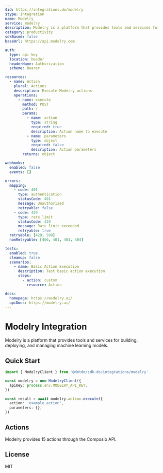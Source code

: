 ```yaml
---
$id: https://integrations.do/modelry
$type: Integration
name: Modelry
service: modelry
description: Modelry is a platform that provides tools and services for building, deploying, and managing machine learning models.
category: productivity
sdkBased: false
baseUrl: https://api.modelry.com

auth:
  type: api-key
  location: header
  headerName: Authorization
  scheme: Bearer

resources:
  - name: Action
    plural: Actions
    description: Execute Modelry actions
    operations:
      - name: execute
        method: POST
        path: /
        params:
          - name: action
            type: string
            required: true
            description: Action name to execute
          - name: parameters
            type: object
            required: false
            description: Action parameters
        returns: object

webhooks:
  enabled: false
  events: []

errors:
  mapping:
    - code: 401
      type: authentication
      statusCode: 401
      message: Unauthorized
      retryable: false
    - code: 429
      type: rate_limit
      statusCode: 429
      message: Rate limit exceeded
      retryable: true
  retryable: [429, 500]
  nonRetryable: [400, 401, 403, 404]

tests:
  enabled: true
  cleanup: false
  scenarios:
    - name: Basic Action Execution
      description: Test basic action execution
      steps:
        - action: custom
          resource: Action

docs:
  homepage: https://modelry.ai/
  apiDocs: https://modelry.ai/
---
```


# Modelry Integration

Modelry is a platform that provides tools and services for building, deploying, and managing machine learning models.

## Quick Start

```typescript
import { ModelryClient } from '@dotdo/sdk.do/integrations/modelry'

const modelry = new ModelryClient({
  apiKey: process.env.MODELRY_API_KEY,
})

const result = await modelry.action.execute({
  action: 'example_action',
  parameters: {},
})
```

## Actions

Modelry provides 15 actions through the Composio API.

## License

MIT
